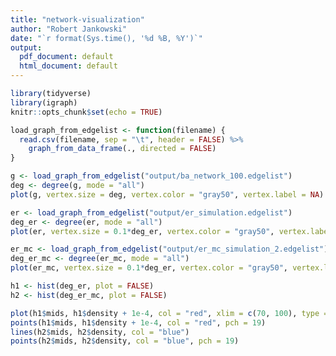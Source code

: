 ```yaml
---
title: "network-visualization"
author: "Robert Jankowski"
date: "`r format(Sys.time(), '%d %B, %Y')`"
output:
  pdf_document: default
  html_document: default
---
```


```r
library(tidyverse)
library(igraph)
knitr::opts_chunk$set(echo = TRUE)
```

```r
load_graph_from_edgelist <- function(filename) {
  read.csv(filename, sep = "\t", header = FALSE) %>%
    graph_from_data_frame(., directed = FALSE)
}

g <- load_graph_from_edgelist("output/ba_network_100.edgelist")
deg <- degree(g, mode = "all")
plot(g, vertex.size = deg, vertex.color = "gray50", vertex.label = NA)
```

```r
er <- load_graph_from_edgelist("output/er_simulation.edgelist")
deg_er <- degree(er, mode = "all")
plot(er, vertex.size = 0.1*deg_er, vertex.color = "gray50", vertex.label = NA)
```

```r
er_mc <- load_graph_from_edgelist("output/er_mc_simulation_2.edgelist")
deg_er_mc <- degree(er_mc, mode = "all")
plot(er_mc, vertex.size = 0.1*deg_er, vertex.color = "gray50", vertex.label = NA)
```

```r
h1 <- hist(deg_er, plot = FALSE)
h2 <- hist(deg_er_mc, plot = FALSE)

plot(h1$mids, h1$density + 1e-4, col = "red", xlim = c(70, 100), type = "l", ylab = "P(k)", xlab = "k")
points(h1$mids, h1$density + 1e-4, col = "red", pch = 19)
lines(h2$mids, h2$density, col = "blue")
points(h2$mids, h2$density, col = "blue", pch = 19)
```

